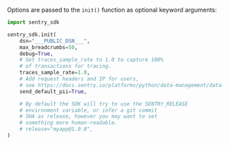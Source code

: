 Options are passed to the `init()` function as optional keyword arguments:


```python
import sentry_sdk

sentry_sdk.init(
    dsn="___PUBLIC_DSN___",
    max_breadcrumbs=50,
    debug=True,
    # Set traces_sample_rate to 1.0 to capture 100%
    # of transactions for tracing.
    traces_sample_rate=1.0,
    # Add request headers and IP for users,
    # see https://docs.sentry.io/platforms/python/data-management/data-collected/ for more info
    send_default_pii=True,

    # By default the SDK will try to use the SENTRY_RELEASE
    # environment variable, or infer a git commit
    # SHA as release, however you may want to set
    # something more human-readable.
    # release="myapp@1.0.0",
)
```
